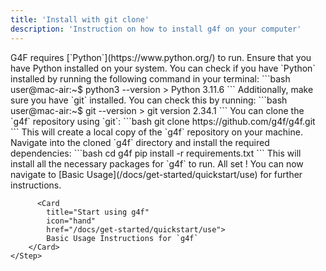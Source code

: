 ```yaml
---
title: 'Install with git clone'
description: 'Instruction on how to install g4f on your computer'
---
```


<Steps titleSize="h3">
<Step title="Install Python & git">
 G4F requires [`Python`](https://www.python.org/) to run. Ensure that you have Python installed on your system.
 You can check if you have `Python` installed by running the following command in your terminal:
```bash
user@mac-air:~$ python3 --version
> Python 3.11.6
```
 Additionally, make sure you have `git` installed. You can check this by running:
```bash
user@mac-air:~$ git --version
> git version 2.34.1
```
</Step>
<Step title="Clone the g4f repository">
 You can clone the `g4f` repository using `git`:
```bash
git clone https://github.com/g4f/g4f.git
```
 This will create a local copy of the `g4f` repository on your machine.
</Step>
<Step title="Install dependencies">
 Navigate into the cloned `g4f` directory and install the required dependencies:
```bash
cd g4f
pip install -r requirements.txt
```
 This will install all the necessary packages for `g4f` to run.
</Step>
    <Step title="Use g4f">
            All set ! You can now navigate to [Basic Usage](/docs/get-started/quickstart/use) for further instructions.

          <Card
            title="Start using g4f"
            icon="hand"
            href="/docs/get-started/quickstart/use">
            Basic Usage Instructions for `g4f`
        </Card>
    </Step>
</Steps>
